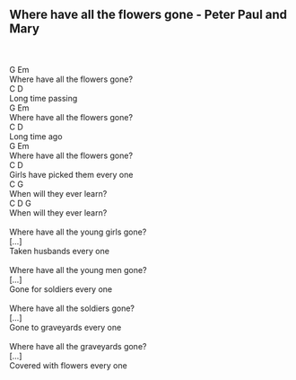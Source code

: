 ## Where have all the flowers gone - Peter Paul and Mary\
\
\
G                   Em\
Where have all the flowers gone?\
C         D\
Long time passing\
G                   Em\
Where have all the flowers gone?\
C         D\
Long time ago\
G                   Em\
Where have all the flowers gone?\
C                      D\
Girls have picked them every one\
C               G\
When will they ever learn?\
C              D    G\
When will they ever learn?\
\
Where have all the young girls gone?\
[...]\
Taken husbands every one\
	\
Where have all the young men gone?\
[...]\
Gone for soldiers every one\
\
Where have all the soldiers gone?\
[...]\
Gone to graveyards every one\
\
Where have all the graveyards gone?\
[...]\
Covered with flowers every one\
\
